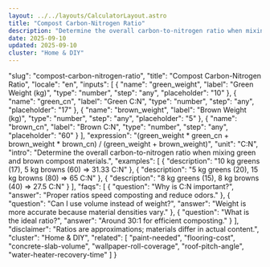 ```yaml
---
layout: ../../layouts/CalculatorLayout.astro
title: "Compost Carbon-Nitrogen Ratio"
description: "Determine the overall carbon-to-nitrogen ratio when mixing green and brown compost materials."
date: 2025-09-10
updated: 2025-09-10
cluster: "Home & DIY"
---
```


  "slug": "compost-carbon-nitrogen-ratio",
  "title": "Compost Carbon-Nitrogen Ratio",
  "locale": "en",
  "inputs": [
    {
      "name": "green_weight",
      "label": "Green Weight (kg)",
      "type": "number",
      "step": "any",
      "placeholder": "10"
    },
    {
      "name": "green_cn",
      "label": "Green C:N",
      "type": "number",
      "step": "any",
      "placeholder": "17"
    },
    {
      "name": "brown_weight",
      "label": "Brown Weight (kg)",
      "type": "number",
      "step": "any",
      "placeholder": "5"
    },
    {
      "name": "brown_cn",
      "label": "Brown C:N",
      "type": "number",
      "step": "any",
      "placeholder": "60"
    }
  ],
  "expression": "(green_weight * green_cn + brown_weight * brown_cn) / (green_weight + brown_weight)",
  "unit": "C:N",
  "intro": "Determine the overall carbon-to-nitrogen ratio when mixing green and brown compost materials.",
  "examples": [
    {
      "description": "10 kg greens (17), 5 kg browns (60) ⇒ 31.33 C:N"
    },
    {
      "description": "5 kg greens (20), 15 kg browns (80) ⇒ 65 C:N"
    },
    {
      "description": "8 kg greens (15), 8 kg browns (40) ⇒ 27.5 C:N"
    }
  ],
  "faqs": [
    {
      "question": "Why is C:N important?",
      "answer": "Proper ratios speed composting and reduce odors."
    },
    {
      "question": "Can I use volume instead of weight?",
      "answer": "Weight is more accurate because material densities vary."
    },
    {
      "question": "What is the ideal ratio?",
      "answer": "Around 30:1 for efficient composting."
    }
  ],
  "disclaimer": "Ratios are approximations; materials differ in actual content.",
  "cluster": "Home & DIY",
  "related": [
    "paint-needed",
    "flooring-cost",
    "concrete-slab-volume",
    "wallpaper-roll-coverage",
    "roof-pitch-angle",
    "water-heater-recovery-time"
  ]
}

<Calculator schema={schema} />
